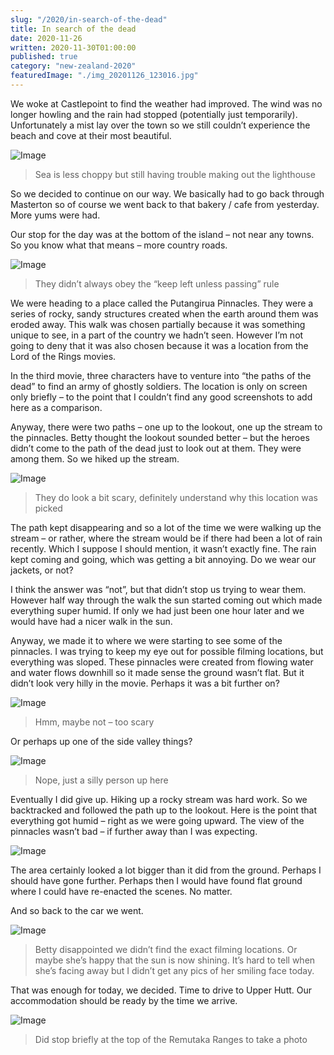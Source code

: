 ```yaml
---
slug: "/2020/in-search-of-the-dead"
title: In search of the dead
date: 2020-11-26
written: 2020-11-30T01:00:00
published: true
category: "new-zealand-2020"
featuredImage: "./img_20201126_123016.jpg"
---
```


We woke at Castlepoint to find the weather had improved. The wind was no longer howling and the rain had stopped (potentially just temporarily). Unfortunately a mist lay over the town so we still couldn’t experience the beach and cove at their most beautiful.

![Image](img_20201126_083704-1.jpg)

> Sea is less choppy but still having trouble making out the lighthouse

So we decided to continue on our way. We basically had to go back through Masterton so of course we went back to that bakery / cafe from yesterday. More yums were had.

Our stop for the day was at the bottom of the island – not near any towns. So you know what that means – more country roads.

![Image](img_20201126_111217.jpg)

> They didn’t always obey the “keep left unless passing” rule

We were heading to a place called the Putangirua Pinnacles. They were a series of rocky, sandy structures created when the earth around them was eroded away. This walk was chosen partially because it was something unique to see, in a part of the country we hadn’t seen. However I’m not going to deny that it was also chosen because it was a location from the Lord of the Rings movies.

In the third movie, three characters have to venture into “the paths of the dead” to find an army of ghostly soldiers. The location is only on screen only briefly – to the point that I couldn’t find any good screenshots to add here as a comparison.

Anyway, there were two paths – one up to the lookout, one up the stream to the pinnacles. Betty thought the lookout sounded better – but the heroes didn’t come to the path of the dead just to look out at them. They were among them. So we hiked up the stream.

![Image](img_20201126_123016.jpg)

> They do look a bit scary, definitely understand why this location was picked

The path kept disappearing and so a lot of the time we were walking up the stream – or rather, where the stream would be if there had been a lot of rain recently. Which I suppose I should mention, it wasn’t exactly fine. The rain kept coming and going, which was getting a bit annoying. Do we wear our jackets, or not?

I think the answer was “not”, but that didn’t stop us trying to wear them. However half way through the walk the sun started coming out which made everything super humid. If only we had just been one hour later and we would have had a nicer walk in the sun.

Anyway, we made it to where we were starting to see some of the pinnacles. I was trying to keep my eye out for possible filming locations, but everything was sloped. These pinnacles were created from flowing water and water flows downhill so it made sense the ground wasn’t flat. But it didn’t look very hilly in the movie. Perhaps it was a bit further on?

![Image](img_20201126_124116.jpg)

> Hmm, maybe not – too scary

Or perhaps up one of the side valley things?

![Image](img_20201126_124227.jpg)

> Nope, just a silly person up here

Eventually I did give up. Hiking up a rocky stream was hard work. So we backtracked and followed the path up to the lookout. Here is the point that everything got humid – right as we were going upward. The view of the pinnacles wasn’t bad – if further away than I was expecting.

![Image](img_20201126_130823.jpg)

The area certainly looked a lot bigger than it did from the ground. Perhaps I should have gone further. Perhaps then I would have found flat ground where I could have re-enacted the scenes. No matter.

And so back to the car we went.

![Image](img_20201126_131129.jpg)

> Betty disappointed we didn’t find the exact filming locations. Or maybe she’s happy that the sun is now shining. It’s hard to tell when she’s facing away but I didn’t get any pics of her smiling face today.

That was enough for today, we decided. Time to drive to Upper Hutt. Our accommodation should be ready by the time we arrive.

![Image](img_20201126_144535.jpg)

> Did stop briefly at the top of the Remutaka Ranges to take a photo